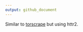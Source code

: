 ```yaml
---
output: github_document
---
```


Similar to [torscrape](https://github.com/fangzhou-xie/torscrape) but using httr2.
